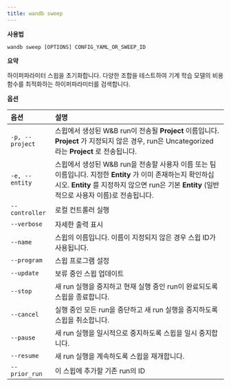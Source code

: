 ```yaml
---
title: wandb sweep
---
```


**사용법**

`wandb sweep [OPTIONS] CONFIG_YAML_OR_SWEEP_ID`

**요약**

하이퍼파라미터 스윕을 초기화합니다. 다양한 조합을 테스트하여 기계 학습 모델의 비용 함수를 최적화하는 하이퍼파라미터를 검색합니다.

**옵션**

| **옵션** | **설명** |
| :--- | :--- |
| `-p, --project` | 스윕에서 생성된 W&B run이 전송될 **Project** 이름입니다. **Project** 가 지정되지 않은 경우, run은 Uncategorized 라는 **Project** 로 전송됩니다. |
| `-e, --entity` | 스윕에서 생성된 W&B run을 전송할 사용자 이름 또는 팀 이름입니다. 지정한 **Entity** 가 이미 존재하는지 확인하십시오. **Entity** 를 지정하지 않으면 run은 기본 **Entity** (일반적으로 사용자 이름)로 전송됩니다. |
| `--controller` | 로컬 컨트롤러 실행 |
| `--verbose` | 자세한 출력 표시 |
| `--name` | 스윕의 이름입니다. 이름이 지정되지 않은 경우 스윕 ID가 사용됩니다. |
| `--program` | 스윕 프로그램 설정 |
| `--update` | 보류 중인 스윕 업데이트 |
| `--stop` | 새 run 실행을 중지하고 현재 실행 중인 run이 완료되도록 스윕을 종료합니다. |
| `--cancel` | 실행 중인 모든 run을 중단하고 새 run 실행을 중지하도록 스윕을 취소합니다. |
| `--pause` | 새 run 실행을 일시적으로 중지하도록 스윕을 일시 중지합니다. |
| `--resume` | 새 run 실행을 계속하도록 스윕을 재개합니다. |
| `--prior_run` | 이 스윕에 추가할 기존 run의 ID |
